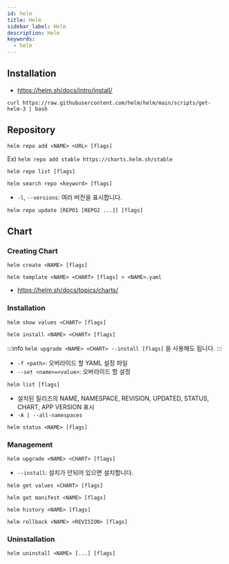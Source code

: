 ```yaml
---
id: helm
title: Helm
sidebar_label: Helm
description: Helm
keywords:
  - helm
---
```


## Installation

- https://helm.sh/docs/intro/install/

```shell
curl https://raw.githubusercontent.com/helm/helm/main/scripts/get-helm-3 | bash
```

## Repository

```shell
helm repo add <NAME> <URL> [flags]
```

Ex) `helm repo add stable https://charts.helm.sh/stable`

```shell
helm repo list [flags]
```

```shell
helm search repo <keyword> [flags]
```

- `-l`, `--versions`: 여러 버전을 표시합니다.

```shell
helm repo update [REPO1 [REPO2 ...]] [flags]
```

## Chart

### Creating Chart

```shell
helm create <NAME> [flags]
```

```shell
helm template <NAME> <CHART> [flags] > <NAME>.yaml
```

- https://helm.sh/docs/topics/charts/

### Installation

```shell
helm show values <CHART> [flags]
```

```shell
helm install <NAME> <CHART> [flags]
```

:::info
`helm upgrade <NAME> <CHART> --install [flags]` 을 사용해도 됩니다.
:::

- `-f <path>`: 오버라이드 할 YAML 설정 파일
- `--set <name>=<value>`: 오버라이드 할 설정

```shell
helm list [flags]
```

- 설치된 릴리즈의 NAME, NAMESPACE, REVISION, UPDATED, STATUS, CHART, APP VERSION 표시
- `-A | --all-namespaces`

```shell
helm status <NAME> [flags]
```

### Management

```shell
helm upgrade <NAME> <CHART> [flags]
```

- `--install`: 설치가 안되어 있으면 설치합니다.

```shell
helm get values <CHART> [flags]
```

```shell
helm get manifest <NAME> [flags]
```

```shell
helm history <NAME> [flags]
```

```shell
helm rollback <NAME> <REVISION> [flags]
```

### Uninstallation

```shell
helm uninstall <NAME> [...] [flags]
```
